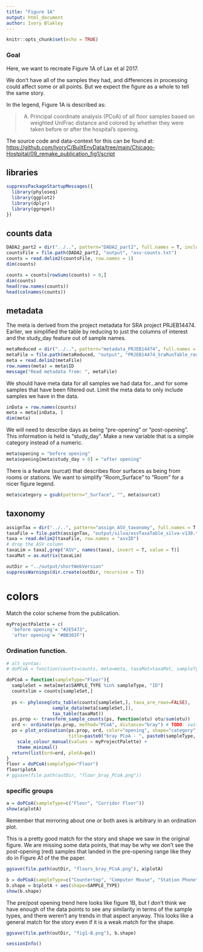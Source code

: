 ```yaml
---
title: "Figure 1A"
output: html_document
author: Ivory Blakley
---
```


```r
knitr::opts_chunk$set(echo = TRUE)
```

### Goal

Here, we want to recreate Figure 1A of Lax et al 2017.

We don't have all of the samples they had, and differences in processing could affect some or all points. But we expect the figure as a whole to tell the same story.

In the legend, Figure 1A is described as:

> (A) Principal coordinate analysis (PCoA) of all floor samples based on weighted UniFrac distance and colored by whether they were taken before or after the hospital’s opening.


The source code and data-context for this can be found at: [https://github.com/IvoryC/BuiltEnvData/tree/main/Chicago-Hostpital/09_remake_publication_fig1/script](https://github.com/IvoryC/BuiltEnvData/tree/main/Chicago-Hostpital/09_remake_publication_fig1/script)

## libraries

```r
suppressPackageStartupMessages({
  library(phyloseq)
  library(ggplot2)
  library(dplyr)
  library(ggrepel)
})
```


## counts data

```r
DADA2_part2 = dir("../..", pattern="DADA2_part2", full.names = T, include.dirs = T)
countsFile = file.path(DADA2_part2, "output", "asv-counts.txt")
counts = read.delim2(countsFile, row.names = 1)
dim(counts)

counts = counts[rowSums(counts) > 0,]
dim(counts)
head(row.names(counts))
head(colnames(counts))
```

## metadata

The meta is derived from the project metadata for SRA project PRJEB14474.  Earlier, we simplified the table by reducing to just the columns of interest and the study_day feature out of sample names.
```r
metaReduced = dir("../..", pattern="metadata_PRJEB14474", full.names = T, include.dirs = T)
metaFile = file.path(metaReduced, "output", "PRJEB14474_SraRunTable_reduced.txt")
meta = read.delim2(metaFile)
row.names(meta) = meta$ID
message("Read metadata from: ", metaFile)
```

We should have meta data for all samples we had data for...and for some samples that have been filtered out. Limit the meta data to only include samples we have in the data.
```r
inData = row.names(counts)
meta = meta[inData, ]
dim(meta)
```

We will need to describe days as being "pre-opening" or "post-opening".  This information is held is "study_day". Make a new variable that is a simple category instead of a numeric.
```r
meta$opening = "before opening"
meta$opening[meta$study_day > 0] = "after opening"
```

There is a feature (surcat) that describes floor surfaces as being from rooms or stations.  We want to simplify "Room_Surface" to "Room" for a nicer figure legend.
```r
meta$category = gsub(pattern="_Surface", "", meta$surcat)
```


## taxonomy

```r
assignTax = dir("../..", pattern="assign_ASV_taxonomy", full.names = T, include.dirs = T)
taxaFile = file.path(assignTax, "output/silva/asvTaxaTable_silva-v138.txt")
taxa = read.delim2(taxaFile, row.names = "asvID")
# drop the ASV column
taxaLim = taxa[,grep("ASV", names(taxa), invert = T, value = T)]
taxaMat = as.matrix(taxaLim)
```

```r
outDir = "../output/shortWebVersion"
suppressWarnings(dir.create(outDir, recursive = T))
```

# colors

Match the color scheme from the publication.

```r
myProjectPalette = c(
  'before opening'= "#2E5473",
  'after opening'= "#BB302F")
```



### Ordination function.

```r
# alt syntax: 
# doPCoA = function(counts=counts, meta=meta, taxaMat=taxaMat, sampleType="Floor"){

doPCoA = function(sampleType="Floor"){
  sampleSet = meta[meta$SAMPLE_TYPE %in% sampleType, "ID"]
  countslim = counts[sampleSet,]
  
  ps <- phyloseq(otu_table(counts[sampleSet,], taxa_are_rows=FALSE), 
                 sample_data(meta[sampleSet,]), 
                 tax_table(taxaMat))
  ps.prop <- transform_sample_counts(ps, function(otu) otu/sum(otu))
  ord <- ordinate(ps.prop, method="PCoA", distance="bray") # TODO: switch to unifrac to match paper
  po = plot_ordination(ps.prop, ord, color="opening", shape="category",
                       title=paste0("bray PCoA - ", paste0(sampleType, collapse=", "))) + 
    scale_colour_manual(values = myProjectPalette) +
    theme_minimal()
  return(list(ord=ord, plotA=po))
}
floor = doPCoA(sampleType="Floor")
floor$plotA
# ggsave(file.path(outDir, "floor_bray_PCoA.png"))
```

### specific groups

```r
a = doPCoA(sampleType=c("Floor", "Corridor Floor"))
show(a$plotA)
```

Remember that mirroring about one or both axes is arbitrary in an ordination plot.

This is a pretty good match for the story and shape we saw in the original figure.  We are missing some data points, that may be why we don't see the post-opening (red) samples that landed in the pre-opening range like they do in Figure A1 of the the paper.

```r
ggsave(file.path(outDir, "floors_bray_PCoA.png"), a$plotA)
```

```r
b = doPCoA(sampleType=c("Countertop", "Computer Mouse", "Station Phone"))
b.shape = b$plotA + aes(shape=SAMPLE_TYPE)
show(b.shape)
```

The pre/post opening trend here looks like figure 1B, but I don't think we have enough of the data points to see any similarity in terms of the sample types, and there weren't any trends in that aspect anyway.  This looks like a general match for the story even if it is a weak match for the shape.

```r
ggsave(file.path(outDir, "fig1-B.png"), b.shape)
```

```r
sessionInfo()
```
